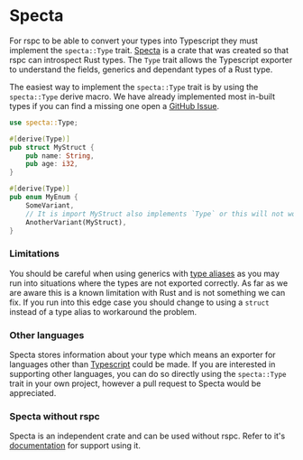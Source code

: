 # Specta

For rspc to be able to convert your types into Typescript they must implement the `specta::Type` trait. [Specta](https://github.com/oscartbeaumont/rspc/tree/main/specta) is a crate that was created so that rspc can introspect Rust types. The `Type` trait allows the Typescript exporter to understand the fields, generics and dependant types of a Rust type.

The easiest way to implement the `specta::Type` trait is by using the `specta::Type` derive macro. We have already implemented most in-built types if you can find a missing one open a [GitHub Issue](https://github.com/oscartbeaumont/rspc).

```rs copy filename="src/main.rs"
use specta::Type;

#[derive(Type)]
pub struct MyStruct {
    pub name: String,
    pub age: i32,
}

#[derive(Type)]
pub enum MyEnum {
    SomeVariant,
    // It is import MyStruct also implements `Type` or this will not work
    AnotherVariant(MyStruct),
}
```

### Limitations

You should be careful when using generics with [type aliases](https://doc.rust-lang.org/reference/items/type-aliases.html) as you may run into situations where the types are not exported correctly. As far as we are aware this is a known limitation with Rust and is not something we can fix. If you run into this edge case you should change to using a `struct` instead of a type alias to workaround the problem.

### Other languages

Specta stores information about your type which means an exporter for languages other than [Typescript](https://www.typescriptlang.org) could be made. If you are interested in supporting other languages, you can do so directly using the `specta::Type` trait in your own project, however a pull request to Specta would be appreciated.

### Specta without rspc

Specta is an independent crate and can be used without rspc. Refer to it's [documentation](https://docs.rs/specta) for support using it.
